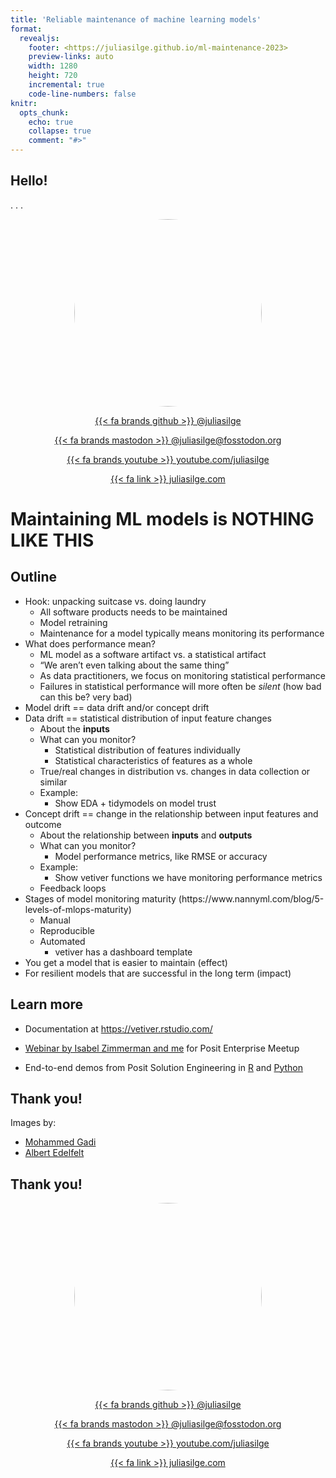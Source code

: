 ```yaml
---
title: 'Reliable maintenance of machine learning models'
format:
  revealjs: 
    footer: <https://juliasilge.github.io/ml-maintenance-2023>
    preview-links: auto
    width: 1280
    height: 720
    incremental: true
    code-line-numbers: false
knitr:
  opts_chunk: 
    echo: true
    collapse: true
    comment: "#>"
---
```


## Hello!

. . .

<center>

<img src="https://github.com/juliasilge.png" style="border-radius: 50%;" width="300px"/>

[{{< fa brands github >}} \@juliasilge](https://github.com/juliasilge)

[{{< fa brands mastodon >}} \@juliasilge\@fosstodon.org](https://fosstodon.org/@juliasilge)

[{{< fa brands youtube >}} youtube.com/juliasilge](https://www.youtube.com/juliasilge)

[{{< fa link >}} juliasilge.com](https://juliasilge.com/)

</center>

#  {background-image="images/mohammed-gadi-2qCX0SsSwzs-unsplash.jpg"}

# Maintaining ML models is NOTHING LIKE THIS  {background-image="images/mohammed-gadi-2qCX0SsSwzs-unsplash.jpg" background-opacity=0.5}

##  {background-image="images/image-from-rawpixel-id-8863371-original.jpg"}


## Outline

- Hook: unpacking suitcase vs. doing laundry
  - All software products needs to be maintained
  - Model retraining
  - Maintenance for a model typically means monitoring its performance
- What does performance mean?
  - ML model as a software artifact vs. a statistical artifact
  - "We aren't even talking about the same thing"
  - As data practitioners, we focus on monitoring statistical performance
  - Failures in statistical performance will more often be _silent_ (how bad can this be? very bad)
- Model drift == data drift and/or concept drift
- Data drift == statistical distribution of input feature changes
  - About the **inputs**
  - What can you monitor?
    - Statistical distribution of features individually
    - Statistical characteristics of features as a whole
  - True/real changes in distribution vs. changes in data collection or similar  
  - Example: 
    - Show EDA + tidymodels on model trust
- Concept drift == change in the relationship between input features and outcome
  - About the relationship between **inputs** and **outputs**
  - What can you monitor?
    - Model performance metrics, like RMSE or accuracy
  - Example:
    - Show vetiver functions we have monitoring performance metrics
  - Feedback loops
- Stages of model monitoring maturity (https://www.nannyml.com/blog/5-levels-of-mlops-maturity)
  - Manual
  - Reproducible
  - Automated
    - vetiver has a dashboard template
- You get a model that is easier to maintain (effect)
- For resilient models that are successful in the long term (impact)


## Learn more {background-image="images/image-from-rawpixel-id-8863371-original.jpg" background-opacity=0.4}

-   Documentation at <https://vetiver.rstudio.com/>

-   [Webinar by Isabel Zimmerman and me](https://juliasilge.github.io/mlops-rstudio-meetup/) for Posit Enterprise Meetup

-   End-to-end demos from Posit Solution Engineering in [R](https://github.com/sol-eng/bike_predict) and [Python](https://github.com/sol-eng/bike_predict_python)


## Thank you! {background-image="images/image-from-rawpixel-id-8863371-original.jpg" background-opacity=0.4}

Images by:

::: {.nonincremental}
- [Mohammed Gadi](https://unsplash.com/photos/2qCX0SsSwzs)
- [Albert Edelfelt](https://www.rawpixel.com/image/8863371/image-art-public-domain-woman)
:::

## Thank you! 

<center>

<img src="https://github.com/juliasilge.png" style="border-radius: 50%;" width="300px"/>

[{{< fa brands github >}} \@juliasilge](https://github.com/juliasilge)

[{{< fa brands mastodon >}} \@juliasilge\@fosstodon.org](https://fosstodon.org/@juliasilge)

[{{< fa brands youtube >}} youtube.com/juliasilge](https://www.youtube.com/juliasilge)

[{{< fa link >}} juliasilge.com](https://juliasilge.com/)

</center>
